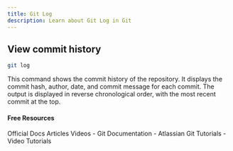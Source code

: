```yaml
---
title: Git Log
description: Learn about Git Log in Git
---
```


## View commit history
```sh
git log
```
This command shows the commit history of the repository. It displays the commit hash, author, date, and commit message for each commit. The output is displayed in reverse chronological order, with the most recent commit at the top.

#### Free Resources

<Tabs defaultValue="official">
<TabsList>
<TabsTrigger value="official">Official Docs</TabsTrigger>
<TabsTrigger value="article">Articles</TabsTrigger>
<TabsTrigger value="video">Videos</TabsTrigger>
</TabsList>

<TabsContent value="official">
- <Link href="https://git-scm.com/docs">Git Documentation</Link>
</TabsContent>
<TabsContent value="article">
- <Link href="https://www.atlassian.com/git/tutorials">Atlassian Git Tutorials</Link>
</TabsContent>
<TabsContent value="video">
- <Link href="https://www.youtube.com/results?search_query=git+git-log+tutorial">Video Tutorials</Link>
</TabsContent>
</Tabs>


